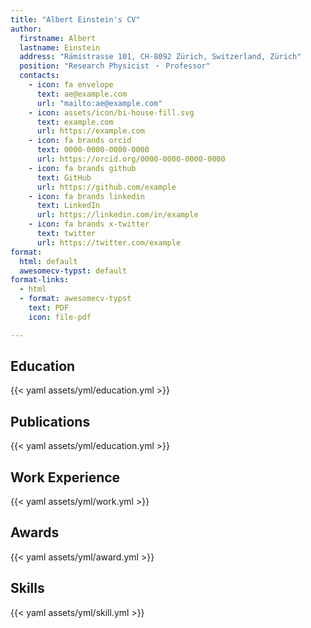 ```yaml
---
title: "Albert Einstein's CV"
author:
  firstname: Albert
  lastname: Einstein
  address: "Rämistrasse 101, CH-8092 Zürich, Switzerland, Zürich"
  position: "Research Physicist ・ Professor"
  contacts:
    - icon: fa envelope
      text: ae@example.com
      url: "mailto:ae@example.com"
    - icon: assets/icon/bi-house-fill.svg
      text: example.com
      url: https://example.com
    - icon: fa brands orcid
      text: 0000-0000-0000-0000
      url: https://orcid.org/0000-0000-0000-0000
    - icon: fa brands github
      text: GitHub
      url: https://github.com/example
    - icon: fa brands linkedin
      text: LinkedIn
      url: https://linkedin.com/in/example
    - icon: fa brands x-twitter
      text: twitter
      url: https://twitter.com/example
format: 
  html: default
  awesomecv-typst: default
format-links: 
  - html
  - format: awesomecv-typst
    text: PDF
    icon: file-pdf

---
```


::: {.content-visible when-format="awesomecv-typst"}
## Education

{{< yaml assets/yml/education.yml >}}

## Publications

{{< yaml assets/yml/education.yml >}}


## Work Experience

{{< yaml assets/yml/work.yml >}}

## Awards

{{< yaml assets/yml/award.yml >}}

## Skills

{{< yaml assets/yml/skill.yml >}}
:::
